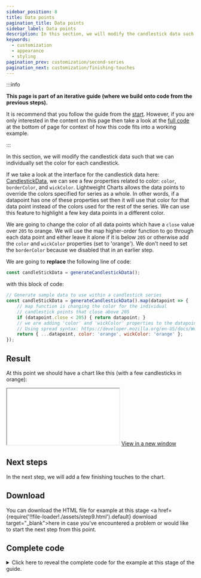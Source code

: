 ```yaml
---
sidebar_position: 8
title: Data points
pagination_title: Data points
sidebar_label: Data points
description: In this section, we will modify the candlestick data such that we can individually set the color for each candlestick.
keywords:
  - customization
  - appearance
  - styling
pagination_prev: customization/second-series
pagination_next: customization/finishing-touches
---
```


:::info

**This page is part of an iterative guide (where we build onto code from the previous steps).**

It is recommend that you follow the guide from the [start](intro). However, if you are only interested in the content on this page then take a look at the [full code](#complete-code) at the bottom of page for context of how this code fits into a working example.

:::

In this section, we will modify the candlestick data such that we can individually set the color for each candlestick.

If we take a look at the interface for the candlestick data here: [CandlestickData](/docs/api/interfaces/CandlestickData), we can see a few properties related to color: `color`, `borderColor`, and `wickColor`. Lightweight Charts allows the data points to override the colors specified for series as a whole. In other words, if a datapoint has one of these properties set then it will use that color for that data point instead of the colors used for the rest of the series. We can use this feature to highlight a few key data points in a different color.

We are going to change the color of all data points which have a `close` value over `205` to orange. We will use the map higher-order function to go through each data point and either leave it alone if it is below `205` or otherwise add the `color` and `wickColor` properties (set to 'orange'). We don't need to set the `borderColor` because we disabled that in an earlier step.

We are going to **replace** the following line of code:

```js
const candleStickData = generateCandlestickData();
```

with this block of code:

```js
// Generate sample data to use within a candlestick series
const candleStickData = generateCandlestickData().map(datapoint => {
    // map function is changing the color for the individual
    // candlestick points that close above 205
    if (datapoint.close < 205) { return datapoint; }
    // we are adding 'color' and 'wickColor' properties to the datapoint.
    // Using spread syntax: https://developer.mozilla.org/en-US/docs/Web/JavaScript/Reference/Operators/Spread_syntax#spread_in_object_literals
    return { ...datapoint, color: 'orange', wickColor: 'orange' };
});
```

## Result

At this point we should have a chart like this (with a few candlesticks in orange):

<iframe
    className="standalone-iframe"
    src={require('!!file-loader!./assets/step9.html').default}
></iframe>
<a href={require('!!file-loader!./assets/step9.html').default} target="\_blank">
    View in a new window
</a>

## Next steps

In the next step, we will add a few finishing touches to the chart.

## Download

You can download the HTML file for example at this stage <a href={require('!!file-loader!./assets/step9.html').default} download target="\_blank">here</a> in case you've encountered a problem or would like to start the next step from this point.

## Complete code


<details>
<summary>
Click here to reveal the complete code for the example at this stage of the guide.
</summary>
<CodeBlock className="language-html">{code}</CodeBlock>
</details>
